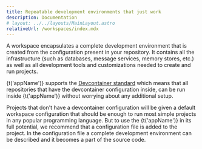```yaml
---
title: Repeatable development environments that just work
description: Documentation
# layout: ../../layouts/MainLayout.astro
relativeUrl: /workspaces/index.mdx
---
```



A workspace encapsulates a complete development environment that is created from the configuration present in your repository. It contains all the infrastructure (such as databases, message services, memory stores, etc.) as well as all development tools and customizations needed to create and run projects.

{t('appName')} supports the [Devcontainer standard](https://containers.dev/) which means that all repositories that have the devcontainer configuration inside, can be run inside {t('appName')} without worrying about any additional setup.

Projects that don't have a devcontainer configuration will be given a default workspace configuration that should be enough to run most simple projects in any popular programming language. But to use the {t('appName')} in its full potential, we recommend that a configuration file is added to the project. In the configuration file a complete development environment can be described and it becomes a part of the source code.
